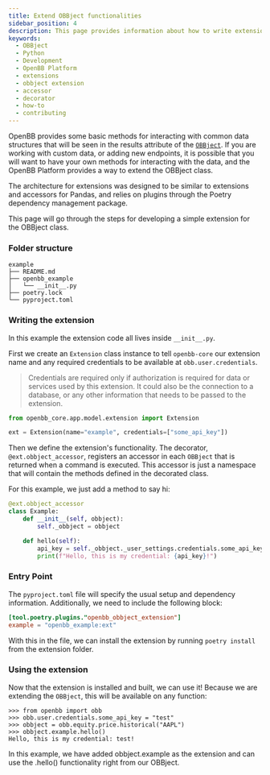 ```yaml
---
title: Extend OBBject functionalities
sidebar_position: 4
description: This page provides information about how to write extensions for the OpenBB OBBject class.
keywords:
  - OBBject
  - Python
  - Development
  - OpenBB Platform
  - extensions
  - obbject extension
  - accessor
  - decorator
  - how-to
  - contributing
---
```



<HeadTitle title="Build New OBBject Extension - How-To | OpenBB Platform Docs" />

OpenBB provides some basic methods for interacting with common data structures that will be seen in the results attribute of the [`OBBject`](/platform/user_guides/basic_response).
If you are working with custom data, or adding new endpoints, it is possible that you will want to have your own methods for interacting with the data, and the OpenBB Platform provides a way to extend the OBBject class.

The architecture for extensions was designed to be similar to extensions and accessors for Pandas, and relies on plugins through the Poetry dependency management package.

This page will go through the steps for developing a simple extension for the OBBject class.

### Folder structure

```shell
example
├── README.md
├── openbb_example
│   └── __init__.py
├── poetry.lock
└── pyproject.toml
```

### Writing the extension

In this example the extension code all lives inside `__init__.py`.

First we create an `Extension` class instance to tell `openbb-core` our extension name and any required credentials to be available at `obb.user.credentials`.

> Credentials are required only if authorization is required for data or services used by this extension.
> It could also be the connection to a database, or any other information that needs to be passed to the extension.

```python
from openbb_core.app.model.extension import Extension

ext = Extension(name="example", credentials=["some_api_key"])
```

Then we define the extension's functionality. The decorator, `@ext.obbject_accessor`, registers an accessor in each `OBBject` that is returned when a command is executed. This accessor is just a namespace that will contain the methods defined in the decorated class.

For this example, we just add a method to say hi:

```python
@ext.obbject_accessor
class Example:
    def __init__(self, obbject):
        self._obbject = obbject

    def hello(self):
        api_key = self._obbject._user_settings.credentials.some_api_key.get_secret_value()
        print(f"Hello, this is my credential: {api_key}!")
```

### Entry Point

The `pyproject.toml` file will specify the usual setup and dependency information. Additionally, we need to include the following block:

```toml
[tool.poetry.plugins."openbb_obbject_extension"]
example = "openbb_example:ext"
```

With this in the file, we can install the extension by running `poetry install` from the extension folder.

### Using the extension

Now that the extension is installed and built, we can use it! Because we are extending the `OBBject`, this will be available on any function:

```shell
>>> from openbb import obb
>>> obb.user.credentials.some_api_key = "test"
>>> obbject = obb.equity.price.historical("AAPL")
>>> obbject.example.hello()
Hello, this is my credential: test!
```

In this example, we have added obbject.example as the extension and can use the .hello() functionality right from our OBBject.
